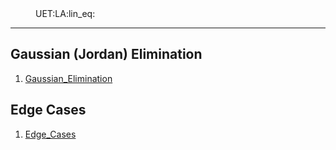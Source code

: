 :UET:LA:lin_eq:
----
== Gaussian (Jordan) Elimination ==
# [[Gaussian_Elimination]]

== Edge Cases ==
# [[Edge_Cases]]
